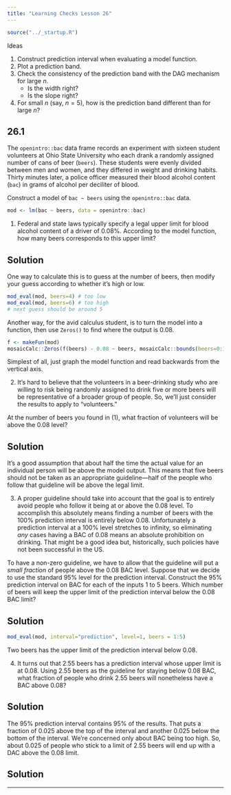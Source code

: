 ```yaml
---
title: "Learning Checks Lesson 26"
---
```


```r
source("../_startup.R")
```

Ideas

1. Construct prediction interval when evaluating a model function.
2. Plot a prediction band.
3. Check the consistency of the prediction band with the DAG mechanism for large $n$.
    - Is the width right?
    - Is the slope right?
4. For small $n$ (say, $n=5$), how is the prediction band different than for large $n$?

## 26.1

The `openintro::bac` data frame records an experiment with sixteen student volunteers at Ohio State University who each drank a randomly assigned number of cans of beer (`beers`). These students were evenly divided between men and women, and they differed in weight and drinking habits. Thirty minutes later, a police officer measured their blood alcohol content (`bac`) in grams of alcohol per deciliter of blood. 

Construct a model of `bac ~ beers` using the `openintro::bac` data.

```r
mod <- lm(bac ~ beers, data = openintro::bac)
```

1. Federal and state laws typically specify a legal upper limit for blood alcohol content of a driver of 0.08%. According to the model function, how many beers corresponds to this upper limit?

::: {.content-note}
## Solution

One way to calculate this is to guess at the number of beers, then modify your guess according to whether it's high or low.

```r
mod_eval(mod, beers=4) # too low
mod_eval(mod, beers=6) # too high
# next guess should be around 5
```

Another way, for the avid calculus student, is to turn the model into a function, then use `Zeros()` to find where the output is 0.08.

```r
f <- makeFun(mod)
mosaicCalc::Zeros(f(beers) - 0.08 ~ beers, mosaicCalc::bounds(beers=0:10))
```

Simplest of all, just graph the model function and read backwards from the vertical axis. 
:::

2. It's hard to believe that the volunteers in a beer-drinking study who are willing to risk being randomly assigned to drink five or more beers will be representative of a broader group of people. So, we'll just consider the results to apply to "volunteers."

At the number of beers you found in (1), what fraction of volunteers will be above the 0.08 level?

::: {.callout-note}
## Solution

It's a good assumption that about half the time the actual value for an individual person will be above the model output. This means that five beers should not be taken as an appropriate guideline---half of the people who follow that guideline will be above the legal limit.
:::

3. A proper guideline should take into account that the goal is to entirely avoid people who follow it being at or above the 0.08 level. To accomplish this absolutely means finding a number of beers with the 100% prediction interval is entirely below 0.08. Unfortunately a prediction interval at a 100% level stretches to infinity, so eliminating *any* cases having a BAC of 0.08 means an absolute prohibition on drinking. That might be a good idea but, historically, such policies have not been successful in the US.

To have a non-zero guideline, we have to allow that the guideline will put a *small fraction* of people above the 0.08 BAC level. Suppose that we decide to use the standard 95% level for the prediction interval. Construct the 95% prediction interval on BAC for each of the inputs 1 to 5 beers. Which number of beers will keep the upper limit of the prediction interval below the 0.08 BAC limit? 

::: {.callout-note}
## Solution

```r
mod_eval(mod, interval="prediction", level=1, beers = 1:5)
```

Two beers has the upper limit of the prediction interval below 0.08.
:::

4. It turns out that 2.55 beers has a prediction interval whose upper limit is at 0.08. Using 2.55 beers as the guideline for staying below 0.08 BAC, what fraction of people who drink 2.55 beers will nonetheless have a BAC above 0.08?

::: {.callout-note}
## Solution

The 95% prediction interval contains 95% of the results. That puts a fraction of 0.025 above the top of the interval and another 0.025 below the bottom of the interval. We're concerned only about BAC being too high. So, about 0.025 of people who stick to a limit of 2.55 beers will end up with a DAC above the 0.08 limit. 
:::

::: {.callout-note}
## Solution

:::

--------
